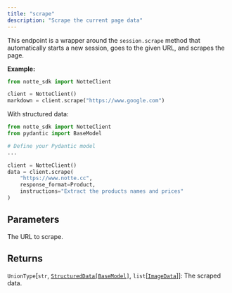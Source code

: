 ```yaml
---
title: "scrape"
description: "Scrape the current page data"
---
```




This endpoint is a wrapper around the `session.scrape` method that automatically starts a new session, goes to the given URL, and scrapes the page.

**Example:**
```python
from notte_sdk import NotteClient

client = NotteClient()
markdown = client.scrape("https://www.google.com")
```

With structured data:
```python
from notte_sdk import NotteClient
from pydantic import BaseModel

# Define your Pydantic model
...

client = NotteClient()
data = client.scrape(
    "https://www.notte.cc",
    response_format=Product,
    instructions="Extract the products names and prices"
)
```



## Parameters

<ParamField path="url" type="str">
  The URL to scrape.
</ParamField>

<ParamField path="scrape_links" type="bool">

</ParamField>

<ParamField path="scrape_images" type="bool">

</ParamField>

<ParamField path="only_main_content" type="bool">

</ParamField>

<ParamField path="use_link_placeholders" type="bool">

</ParamField>

<ParamField path="only_images" type="bool">

</ParamField>

<ParamField path="response_format" type="type[pydantic.main.BaseModel] | None">

</ParamField>

<ParamField path="instructions" type="str | None">

</ParamField>

## Returns

`UnionType`[`str`, [`StructuredData[BaseModel]`](../misc/structureddata[basemodel]), `list`[[`ImageData`](../misc/imagedata)]]:     The scraped data.
